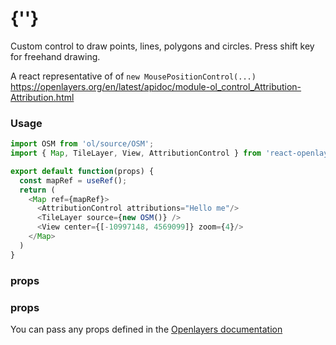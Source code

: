  
<Meta of={AttributionControlStories} />
 
# {'<AttributionControl />'}

Custom control to draw points, lines, polygons and circles. 
Press shift key for freehand drawing.
 
A react representative of of `new MousePositionControl(...)`
https://openlayers.org/en/latest/apidoc/module-ol_control_Attribution-Attribution.html

<Story of={AttributionControlStories.Primary} />

### Usage
```typescript
import OSM from 'ol/source/OSM';
import { Map, TileLayer, View, AttributionControl } from 'react-openlayers';

export default function(props) {
  const mapRef = useRef();
  return (
    <Map ref={mapRef}>
      <AttributionControl attributions="Hello me"/>
      <TileLayer source={new OSM()} />
      <View center={[-10997148, 4569099]} zoom={4}/>
    </Map>
  )
}
```

### props


### props

You can pass any props defined in the 
[Openlayers documentation](https://openlayers.org/en/latest/apidoc/module-ol_control_Attribution-Attribution.html)
